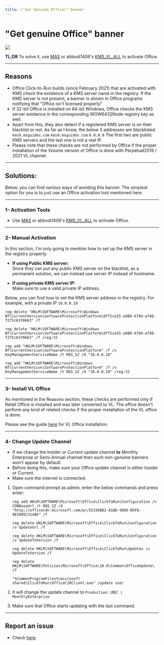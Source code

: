```yaml
---
title: \"Get Genuine Office\" banner
---
```



# "Get genuine Office" banner

![](@/assets/office-license-is-not-genuine.png)

**TL;DR** To solve it, use [MAS](/) or abbodi1406's [KMS_VL_ALL](https://github.com/abbodi1406/KMS_VL_ALL_AIO/) to activate Office.

------------------------------------------------------------------------

## Reasons

-   Office Click-to-Run builds (since February 2021) that are activated with KMS check the existence of a KMS server name in the registry. If the KMS server is not present, a banner is shown in Office programs notifying that "Office isn't licensed properly"
-   If 32-bit Office is installed on 64-bit Windows, Office checks the KMS server existence in the corresponding WOW6432Node registry key as well.
-   Apart from this, they also detect if a registered KMS server is on their blacklist or not. As far as I know, the below 3 addresses are blacklisted.  
    `kms8.msguides.com` `kms9.msguides.com` `0.0.0.0` 
    The first two are public KMS servers and the last one is not a real IP.
-   Please note that these checks are not performed by Office if the proper installation of the Volume version of Office is done with Perpetual2019 / 2021 VL channel.

------------------------------------------------------------------------

## Solutions:

Below, you can find various ways of avoiding this banner. The simplest option for you is to just use an Office activation tool mentioned here.

------------------------------------------------------------------------

### 1- Activation Tools

-   Use [MAS](/) or abbodi1406's [KMS_VL_ALL](https://github.com/abbodi1406/KMS_VL_ALL_AIO/) to activate Office.

------------------------------------------------------------------------

### 2- Manual Activation

In this section, I'm only going to mention how to set up the KMS server in the registry properly.

-   **If using Public KMS server:**  
    Since they can put any public KMS server on the blacklist, as a permanent solution, we can instead use server IP instead of hostname.

-   **If using private KMS server IP:**  
    Make sure to use a valid private IP address.

Below, you can find how to set the KMS server address in the registry. For example, with a private IP `10.0.0.10`

```         
reg delete "HKLM\SOFTWARE\Microsoft\Windows NT\CurrentVersion\SoftwareProtectionPlatform\0ff1ce15-a989-479d-af46-f275c6370663" /f

reg delete "HKLM\SOFTWARE\Microsoft\Windows NT\CurrentVersion\SoftwareProtectionPlatform\0ff1ce15-a989-479d-af46-f275c6370663" /f /reg:32

reg add "HKLM\SOFTWARE\Microsoft\Windows NT\CurrentVersion\SoftwareProtectionPlatform" /f /v KeyManagementServiceName /t REG_SZ /d "10.0.0.10"

reg add "HKLM\SOFTWARE\Microsoft\Windows NT\CurrentVersion\SoftwareProtectionPlatform" /f /v KeyManagementServiceName /t REG_SZ /d "10.0.0.10" /reg:32
```

------------------------------------------------------------------------

### 3- Install VL Office

As mentioned in the Reasons section, these checks are performed only if Retail Office is installed and was later converted to VL. The office doesn't perform any kind of related checks if the proper installation of the VL office is done.

Please see the guide [here](https://gravesoft.dev/office_c2r_custom) for VL Office installation.

------------------------------------------------------------------------

### 4- Change Update Channel

-   If we change the Insider or Current update channel **to** Monthly Enterprise or Semi-Annual channel then such non-genuine banners won't appear by default.
-   Before doing this, make sure your Office update channel is either Insider or Current.
-   Make sure the internet is connected.

<Steps>

1. Open command prompt as admin, enter the below commands and press enter:  

    ```         
    reg add HKLM\SOFTWARE\Microsoft\Office\ClickToRun\Configuration /v CDNBaseUrl /t REG_SZ /d "http://officecdn.microsoft.com/pr/55336B82-A18D-4DD6-B5F6-9E5095C314A6" /f

    reg delete HKLM\SOFTWARE\Microsoft\Office\ClickToRun\Configuration /v UpdateUrl /f

    reg delete HKLM\SOFTWARE\Microsoft\Office\ClickToRun\Configuration /v UpdateToVersion /f

    reg delete HKLM\SOFTWARE\Microsoft\Office\ClickToRun\Updates /v UpdateToVersion /f

    reg delete HKLM\SOFTWARE\Policies\Microsoft\Office\16.0\Common\OfficeUpdate\ /f

    "%CommonProgramFiles%\microsoft shared\ClickToRun\OfficeC2RClient.exe" /update user
    ```

2. It will change the update channel to `Production::MEC | MonthlyEnterprise`
3. Make sure that Office starts updating with the last command.

</Steps>

------------------------------------------------------------------------

## Report an issue

-   Check [here](/troubleshoot).